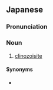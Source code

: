 ==Japanese==
{{ja-kanjitab|しゃ|かい|れん|せき|yomi=o}}

===Pronunciation===
{{ja-pron|yomi=o|しゃかいれんせき}}

===Noun===
{{ja-noun|しゃかいれんせき}}

# {{lb|sort=しゃかいれんせき|ja|mineral}} [[clinozoisite]]

====Synonyms====
* {{ja-r|斜黝簾石|しゃゆうれんせき}}